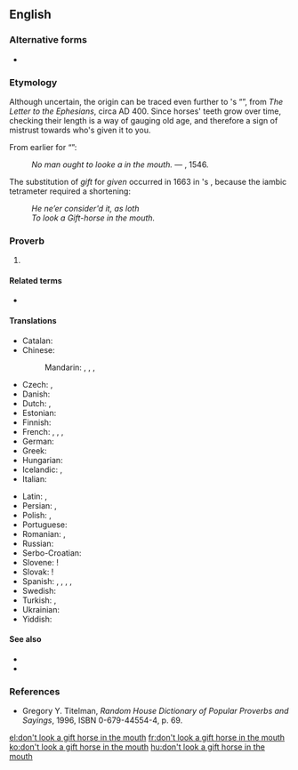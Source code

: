 {{was wotd|2009|December|17}}
==English==

===Alternative forms===
* {{l|en|never look a gift horse in the mouth}}

===Etymology===
Although uncertain, the origin can be traced even further to {{w|St. Jerome}}'s “{{m|la|equi donati dentes non inspiciuntur}}”, from ''The Letter to the Ephesians'', circa AD 400. 
Since horses' teeth grow over time, checking their length is a way of gauging old age, and therefore a sign of mistrust towards who's given it to you.

From earlier for “{{l|en|[[given]] [[horse]]}}”:
: ''No man ought to looke a {{l|enm|[[geuen]] [[hors]]}} in the mouth.'' — {{w|John Heywood}}, 1546.
The substitution of ''gift'' for ''given'' occurred in 1663 in {{w|Samuel Butler (poet)|Butler}}'s ''{{w|Hudibras}}'', because the iambic tetrameter required a shortening:
: ''He ne’er consider'd it, as loth''
: ''To look a Gift-horse in the mouth.''

===Proverb===
{{head|en|proverb}}

# {{l|en|Do not [[unappreciatively]] [[question]] a [[gift]] or [[handout]] too closely.}}

====Related terms====
* {{l|en|long in the tooth}}

====Translations====
{{trans-top|a phrase referring to unappreciatively questioning of a gift or handout too closely}}
* Catalan: {{t|ca|a cavall regalat, no li miris el dentat}}
* Chinese:
*: Mandarin: {{t|cmn|[[不要]][[對]][[禮物]][[吹毛求疵]]|sc=Hani}}, {{t|cmn|[[不要]][[对]][[礼物]][[吹毛求疵]]|tr=bùyào duì lǐwù chuīmáoqiúcī|sc=Hani}}, {{t|cmn|[[不要]][[對]][[禮物]][[挑三揀四]]|sc=Hani}}, {{t|cmn|[[不要]][[对]][[礼物]][[挑三拣四]]|tr=bùyào duì lǐwù tiāosānjiǎnsì|sc=Hani}}
* Czech: {{t|cs|darovanému koni na zuby nekoukej}}, {{t|cs|darovanému koni na zuby nehleď}}
* Danish: {{t|da|sku ikke en given hest i munden}}
* Dutch: {{t|nl|een gegeven paard niet in de bek kijken}}, {{t|nl|Men moet een gegeven paard niet in de bek kijken}}
* Estonian: {{t|et|kingitud hobuse suhu ei vaadata}}
* Finnish: {{t|fi|lahjahevosen suuhun ei saa katsoa}}
* French: {{t|fr|à cheval donné, on ne regarde pas la bouche}}, {{t+|fr|à cheval donné on ne regarde pas les dents}}, {{t+|fr|à cheval donné on ne regarde pas la bride}}, {{t+|fr|à cheval donné on ne regarde pas la denture}}
* German: {{t+|de|einem geschenkten Gaul schaut man nicht ins Maul}}
* Greek: {{t|el|του χαρίζανε γάιδαρο και τον κοίταζε στα δόντια|sc=Grek}}
* Hungarian: {{t+|hu|ajándék lónak ne nézd a fogát}}
* Icelandic: {{qualifier|look a gift horse in the mouth}} {{t|is|kunna ekki gott að meta}}, {{qualifier|don't look a gift horse in the mouth}} {{t|is|vanþakklátur|m|alt=ekki vera vanþakklátur}}
* Italian: {{t|it|a caval donato non si guarda in bocca}}
{{trans-mid}}
* Latin: {{t|la|equī dōnātī dentēs nōn īnspiciuntur}}, {{t|la|equī dōnātī dentēs nōn sunt īnspiciendī}}
* Persian: {{t-check|fa|دندونای اسب پیشکش رو نمی شمورند}}, {{t|fa|دندون اسب پیشکشی رو نمی‌شمرند|sc=fa-Arab}}
* Polish: {{t|pl|darowanemu koniowi nie zagląda się w zęby}}, {{t+|pl|darowanemu koniowi w zęby się nie zagląda}}
* Portuguese: {{t|pt|a cavalo dado não se olha os dentes}}
* Romanian: {{t|ro|calul de dar nu se caută la dinți}}, {{t|ro|calul de dar nu se caută în gură}}
* Russian: {{t+|ru|дарёному коню́ в зу́бы не смо́трят}}
* Serbo-Croatian: {{t|sh|poklonjenom konju se ne gleda u zube}}
* Slovene: {{t|sl|podarjenemu konju se ne gleda v zobe}}!
* Slovak: {{t|sk|darovanému koňovi sa na zuby nepozeraj}}!
* Spanish: {{t|es|a caballo regalado no se le miran los dientes}}, {{t|es|a caballo regalado no le mires el diente}}, {{t+|es|a caballo regalado, no le mires el dentado}}, {{t+|es|a caballo regalado, no le mires el diente}}, {{t|es|a caballo regalado, no se le ve el colmillo}}
* Swedish: {{t|sv|skåda inte en given häst i munnen}}
* Turkish: {{t|tr|üzümünü ye bağını sorma}}, {{t|tr|hediye atın dişine bakılmaz}}
* Ukrainian: {{t|uk|дарованому коневі в зуби не дивляться|sc=Cyrl}}
* Yiddish: {{t|yi|אַ געשענקט פֿערד קוקט מען נישט אין די צײנער|tr=a geshenkt ferd kukt men nisht in di tseyner|sc=Hebr}}
{{trans-bottom}}

====See also====
* {{l|en|beggars can't be choosers}}
* {{l|en|Trojan horse}}

===References===
* Gregory Y. Titelman, ''Random House Dictionary of Popular Proverbs and Sayings'', 1996, ISBN 0-679-44554-4, p. 69.

[[el:don't look a gift horse in the mouth]]
[[fr:don't look a gift horse in the mouth]]
[[ko:don't look a gift horse in the mouth]]
[[hu:don't look a gift horse in the mouth]]